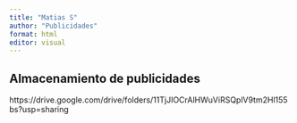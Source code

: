 ```yaml
---
title: "Matias S"
author: "Publicidades"
format: html
editor: visual
---
```


## Almacenamiento de publicidades

https://drive.google.com/drive/folders/11TjJIOCrAlHWuViRSQplV9tm2Hl155bs?usp=sharing
